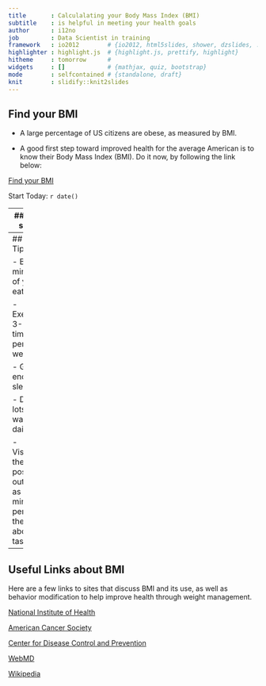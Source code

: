 ```yaml
---
title       : Calculalating your Body Mass Index (BMI)
subtitle    : is helpful in meeting your health goals
author      : i12no
job         : Data Scientist in training
framework   : io2012        # {io2012, html5slides, shower, dzslides, ...}
highlighter : highlight.js  # {highlight.js, prettify, highlight}
hitheme     : tomorrow      # 
widgets     : []            # {mathjax, quiz, bootstrap}
mode        : selfcontained # {standalone, draft}
knit        : slidify::knit2slides
---
```


## Find your BMI

- A large percentage of US citizens are obese, as measured by BMI.

- A good first step toward improved health for the average American is to know their Body Mass Index (BMI). Do it now, by following the link below:

[Find your BMI](https://i12no.shinyapps.io/Project/)

Start Today: `r date()`

---
## Next steps

- Assuming you are one of the many with a high BMI, the next step is to move toward a better weight (since your height will not be changing). Several of the links at the end of this presentation can help.

- You can revisit the BMI calculator as you progress toward your goal. Positive feedback is very important.

---
## Quick Tips

- Be mindful of your eating

- Exercise 3-5 times per week

- Get enough sleep

- Drink lots of water daily

- Visualize the positive outcome as you mindfully performs the above tasks

---
## Useful Links about BMI
Here are a few links to sites that discuss BMI and its use, as well as behavior modification to help improve health through weight management.

[National Institute of Health](http://www.nhlbi.nih.gov/guidelines/obesity/BMI/bmicalc.htm)

[American Cancer Society](http://www.cancer.org/cancer/cancercauses/dietandphysicalactivity/bodyweightandcancerrisk/body-weight-and-cancer-risk-adult-bmi)

[Center for Disease Control and Prevention](http://www.cdc.gov/healthyweight/assessing/bmi/adult_bmi/index.html?s_cid=tw_ob064)

[WebMD](http://www.webmd.com/diet/bmi-directory)

[Wikipedia](http://en.wikipedia.org/wiki/Body_mass_index)
